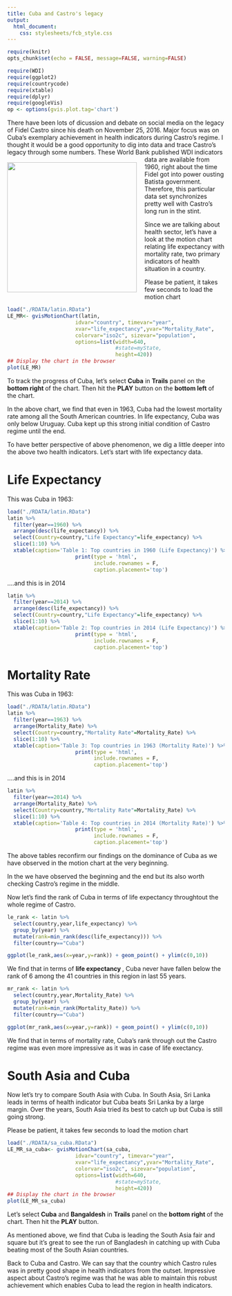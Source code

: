 ```yaml
---
title: Cuba and Castro's legacy
output: 
  html_document:
    css: stylesheets/fcb_style.css
---
```


```r
require(knitr)
opts_chunk$set(echo = FALSE, message=FALSE, warning=FALSE)
```


```r
require(WDI)
require(ggplot2)
require(countrycode)
require(xtable)
require(dplyr)
require(googleVis)
op <- options(gvis.plot.tag='chart')
```

There have been lots of dicussion and debate on social media on the legacy of Fidel Castro since his death on November 25, 2016. Major focus  was on Cuba's exemplary achievement in health indicators during Castro's regime.  I thought it would be a good opportunity to dig into data and trace Castro's legacy through some numbers. 
<img align="left" src="./images/fidel.jpg" style="width:300px;padding:15px 15px 5px 0px;"> 
These World Bank published WDI indicators data are available from 1960, right about the time Fidel got into power ousting Batista government. Therefore, this particular data set synchronizes pretty well with Castro's long run in the stint. 

Since we are talking about health sector, let's have a look at the motion chart relating life expectancy with mortality rate, two primary indicators of health situation in a country. 


<span class="stext2">Please be patient, it takes few seconds to load the motion chart </span>


```r
load("./RDATA/latin.RData")
LE_MR<- gvisMotionChart(latin,
                      idvar="country", timevar="year",
                      xvar="life_expectancy",yvar="Mortality_Rate",
                      colorvar="iso2c", sizevar="population",
                      options=list(width=640,
                                   #state=myState,
                                   height=420))
## Display the chart in the browser
plot(LE_MR)
```

<span class="stext1">To track the progress of Cuba, let's select <strong>Cuba</strong> in <strong>Trails</strong> panel on the <strong>bottom right </strong> of the chart. Then hit the <strong>PLAY</strong> button on the <strong>bottom left</strong> of the chart.</span> 


In the above chart, we find that even in 1963, Cuba had the lowest mortality rate among all the South American countries. In life expectancy, Cuba was only below Uruguay. Cuba kept up this strong initial condition of Castro regime until the end. 


To have better perspective of above phenomenon, we dig a little deeper into the above two health indicators. Let's start with life expectancy data. 

# Life Expectancy

This was Cuba in 1963:

```r
load("./RDATA/latin.RData")
latin %>%
  filter(year==1960) %>%
  arrange(desc(life_expectancy)) %>%
  select(Country=country,"Life Expectancy"=life_expectancy) %>%
  slice(1:10) %>%
  xtable(caption='Table 1: Top countries in 1960 (Life Expectancy)') %>% 
                      print(type = 'html',
                            include.rownames = F,
                            caption.placement='top')
```

....and this is in 2014

```r
latin %>%
  filter(year==2014) %>%
  arrange(desc(life_expectancy)) %>%
  select(Country=country,"Life Expectancy"=life_expectancy) %>%
  slice(1:10) %>%
  xtable(caption='Table 2: Top countries in 2014 (Life Expectancy)') %>% 
                      print(type = 'html',
                            include.rownames = F,
                            caption.placement='top')
```
# Mortality Rate

This was Cuba in 1963:

```r
load("./RDATA/latin.RData")
latin %>%
  filter(year==1963) %>%
  arrange(Mortality_Rate) %>%
  select(Country=country,"Mortality Rate"=Mortality_Rate) %>%
  slice(1:10) %>%
  xtable(caption='Table 3: Top countries in 1963 (Mortality Rate)') %>% 
                      print(type = 'html',
                            include.rownames = F,
                            caption.placement='top')
```

....and this is in 2014

```r
latin %>%
  filter(year==2014) %>%
  arrange(Mortality_Rate) %>%
  select(Country=country,"Mortality Rate"=Mortality_Rate) %>%
  slice(1:10) %>%
  xtable(caption='Table 4: Top countries in 2014 (Mortality Rate)') %>% 
                      print(type = 'html',
                            include.rownames = F,
                            caption.placement='top')
```



The above  tables reconfirm our findings on the dominance of Cuba as we have observed in  the motion chart at the very beginning. 

In the we have observed the beginning and the end but its also worth  checking Castro's regime in the middle. 

Now let's find the rank of Cuba in terms of life expectancy throughtout the whole regime of Castro.

```r
le_rank <- latin %>%
  select(country,year,life_expectancy) %>%
  group_by(year) %>%
  mutate(rank=min_rank(desc(life_expectancy))) %>%
  filter(country=="Cuba")

ggplot(le_rank,aes(x=year,y=rank)) + geom_point() + ylim(c(0,10))
```

We find that in terms of <strong> life expectancy </strong>, Cuba never have fallen below the rank of 6 among the 41 countries in this region in last 55 years. 

```r
mr_rank <- latin %>%
  select(country,year,Mortality_Rate) %>%
  group_by(year) %>%
  mutate(rank=min_rank(Mortality_Rate)) %>%
  filter(country=="Cuba")

ggplot(mr_rank,aes(x=year,y=rank)) + geom_point() + ylim(c(0,10))
```

We find that in terms of mortality rate, Cuba's rank through out the Castro regime  was even more impressive as it was in case of life exectancy. 

# South Asia and Cuba

Now let's try to compare South Asia with Cuba. In South Asia, Sri Lanka leads in terms of health indicator but Cuba beats Sri Lanka by a large margin. Over the years, South Asia tried its best to catch up but Cuba is still going strong. 

<span class="stext2">Please be patient, it takes few seconds to load the motion chart </span>

```r
load("./RDATA/sa_cuba.RData")
LE_MR_sa_cuba<- gvisMotionChart(sa_cuba,
                      idvar="country", timevar="year",
                      xvar="life_expectancy",yvar="Mortality_Rate",
                      colorvar="iso2c", sizevar="population",
                      options=list(width=640,
                                   #state=myState,
                                   height=420))
## Display the chart in the browser
plot(LE_MR_sa_cuba)
```

<span class="stext1">Let's select <strong>Cuba</strong> and <strong>Bangaldesh</strong>  in <strong>Trails</strong> panel on the <strong>bottom right </strong> of the chart. Then hit the <strong>PLAY</strong> button.</span> 

As mentioned above, we find that Cuba is leading the South Asia fair and square but it's great to see the run of Bangladesh in catching up with Cuba beating most of the South Asian countries.


Back to Cuba and Castro. We can say that the country which Castro rules was in pretty good shape in  health indicators from the outset. Impressive aspect about Castro's regime was that he was able to maintain this robust achievement which enables Cuba to lead the region in health indicators. 







